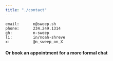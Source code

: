 ```yaml
---
title: "./contact"
---
```


    email:      n@sweep.sh
    phone:      234.249.1314
    gh:         n-sweep
    li:         in/noah-shreve
    x:          @n_sweep_on_X

#### Or book an appointment for a more formal chat

<!-- Google Calendar Appointment Scheduling begin -->
<link href="https://calendar.google.com/calendar/scheduling-button-script.css" rel="stylesheet">
<script src="https://calendar.google.com/calendar/scheduling-button-script.js" async></script>
<script>
(function() {
  var target = document.currentScript;
  window.addEventListener('load', function() {
    calendar.schedulingButton.load({
      url: 'https://calendar.google.com/calendar/appointments/schedules/AcZssZ13N_I7ea7dShqhl75wtAFAqCJp0ZumTQDKXJEeqJvNpx8b_1QLayG7yaeAOoIX1QORIMG-oI3n?gv=true',
      color: '#315377',
      label: 'Book Now',
      target,
    });
  });
})();
</script>
<!-- end Google Calendar Appointment Scheduling -->


